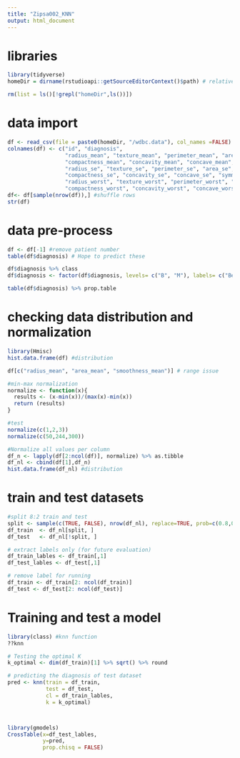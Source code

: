```yaml
---
title: "Zipsa002_KNN"
output: html_document
---
```

# libraries
```r
library(tidyverse)
homeDir = dirname(rstudioapi::getSourceEditorContext()$path) # relative dir

rm(list = ls()[!grepl("homeDir",ls())])

```

# data import
```r
df <- read_csv(file = paste0(homeDir, "/wdbc.data"), col_names =FALSE)
colnames(df) <- c("id", "diagnosis", 
                  "radius_mean", "texture_mean", "perimeter_mean", "area_mean", "smoothness_mean", 
                  "compactness_mean", "concavity_mean", "concave_mean", "symmetry_mean", "fr_dim_mean",
                  "radius_se", "texture_se", "perimeter_se", "area_se", "smoothness_se", 
                  "compactness_se", "concavity_se", "concave_se", "symmetry_se", "fr_dim_se",
                  "radius_worst", "texture_worst", "perimeter_worst", "area_worst", "smoothness_worst", 
                  "compactness_worst", "concavity_worst", "concave_worst", "symmetry_worst", "fr_dim_worst")
df<- df[sample(nrow(df)),] #shuffle rows
str(df)

```
# data pre-process
```r
df <- df[-1] #remove patient number
table(df$diagnosis) # Hope to predict these

df$diagnosis %>% class
df$diagnosis <- factor(df$diagnosis, levels= c("B", "M"), labels= c("Benign", "Malignant"))

table(df$diagnosis) %>% prop.table
```

# checking data distribution and normalization
```r
library(Hmisc)
hist.data.frame(df) #distribution

df[c("radius_mean", "area_mean", "smoothness_mean")] # range issue

#min-max normalization
normalize <- function(x){
  results <- (x-min(x))/(max(x)-min(x))
  return (results)
}

#test
normalize(c(1,2,3))
normalize(c(50,244,300))

#Normalize all values per column
df_n <- lapply(df[2:ncol(df)], normalize) %>% as.tibble 
df_nl <- cbind(df[1],df_n)
hist.data.frame(df_nl) #distribution

```

# train and test datasets
```r
#split 8:2 train and test
split <- sample(c(TRUE, FALSE), nrow(df_nl), replace=TRUE, prob=c(0.8,0.2))
df_train  <- df_nl[split, ]
df_test   <- df_nl[!split, ]

# extract labels only (for future evaluation)
df_train_lables <- df_train[,1]
df_test_lables <- df_test[,1]

# remove label for running
df_train <- df_train[2: ncol(df_train)]
df_test <- df_test[2: ncol(df_test)]

```

# Training and test a model
```r
library(class) #knn function
??knn

# Testing the optimal K
k_optimal <- dim(df_train)[1] %>% sqrt() %>% round

# predicting the diagnosis of test dataset
pred <- knn(train = df_train, 
            test = df_test, 
            cl = df_train_lables, 
            k = k_optimal) 



library(gmodels)
CrossTable(x=df_test_lables, 
           y=pred,
           prop.chisq = FALSE)

```




